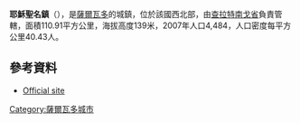 '''耶穌聖名鎮'''（{{lang-es|Nombre de Jesús}}），是[[薩爾瓦多|薩爾瓦多]]的城鎮，位於該國西北部，由[[查拉特南戈省|查拉特南戈省]]負責管轄，面積110.91平方公里，海拔高度139米，2007年人口4,484，人口密度每平方公里40.43人。

{{Coord|14|0|N|88|44|W|display=title}}

==參考資料==
*[https://web.archive.org/web/20190522071403/http://nombredejesus.gob.sv/ Official site]

{{ElSalvador-geo-stub}}
[[Category:薩爾瓦多城市|Category:薩爾瓦多城市]]